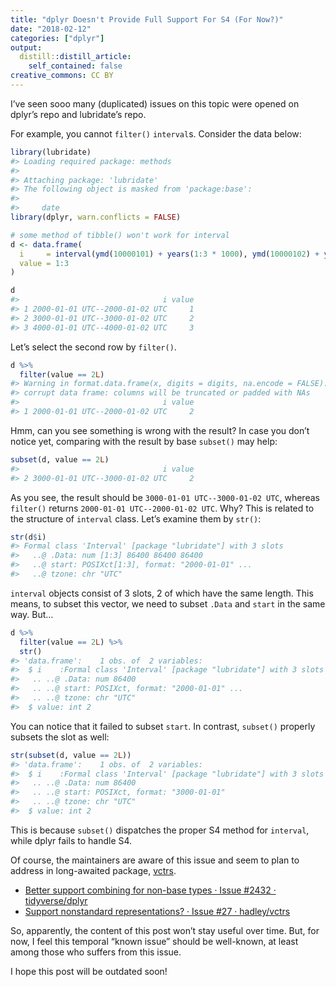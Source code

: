 ```yaml
---
title: "dplyr Doesn't Provide Full Support For S4 (For Now?)"
date: "2018-02-12"
categories: ["dplyr"]
output:
  distill::distill_article:
    self_contained: false
creative_commons: CC BY
---
```


I've seen sooo many (duplicated) issues on this topic were opened on dplyr's repo and lubridate's repo.

For example, you cannot `filter()` `interval`s. Consider the data below:


```r
library(lubridate)
#> Loading required package: methods
#> 
#> Attaching package: 'lubridate'
#> The following object is masked from 'package:base':
#> 
#>     date
library(dplyr, warn.conflicts = FALSE)

# some method of tibble() won't work for interval
d <- data.frame(
  i     = interval(ymd(10000101) + years(1:3 * 1000), ymd(10000102) + years(1:3 * 1000)),
  value = 1:3
)

d
#>                                i value
#> 1 2000-01-01 UTC--2000-01-02 UTC     1
#> 2 3000-01-01 UTC--3000-01-02 UTC     2
#> 3 4000-01-01 UTC--4000-01-02 UTC     3
```

Let's select the second row by `filter()`.


```r
d %>% 
  filter(value == 2L)
#> Warning in format.data.frame(x, digits = digits, na.encode = FALSE):
#> corrupt data frame: columns will be truncated or padded with NAs
#>                                i value
#> 1 2000-01-01 UTC--2000-01-02 UTC     2
```

Hmm, can you see something is wrong with the result? In case you don't notice yet, comparing with the result by base `subset()` may help:


```r
subset(d, value == 2L)
#>                                i value
#> 2 3000-01-01 UTC--3000-01-02 UTC     2
```

As you see, the result should be `3000-01-01 UTC--3000-01-02 UTC`, whereas `filter()` returns `2000-01-01 UTC--2000-01-02 UTC`. Why? This is related to the structure of `interval` class. Let's examine them by `str()`:


```r
str(d$i)
#> Formal class 'Interval' [package "lubridate"] with 3 slots
#>   ..@ .Data: num [1:3] 86400 86400 86400
#>   ..@ start: POSIXct[1:3], format: "2000-01-01" ...
#>   ..@ tzone: chr "UTC"
```

`interval` objects consist of 3 slots, 2 of which have the same length.
This means, to subset this vector, we need to subset `.Data` and `start` in the same way. But...



```r
d %>% 
  filter(value == 2L) %>%
  str()
#> 'data.frame':	1 obs. of  2 variables:
#>  $ i    :Formal class 'Interval' [package "lubridate"] with 3 slots
#>   .. ..@ .Data: num 86400
#>   .. ..@ start: POSIXct, format: "2000-01-01" ...
#>   .. ..@ tzone: chr "UTC"
#>  $ value: int 2
```

You can notice that it failed to subset `start`. In contrast, `subset()` properly subsets the slot as well:


```r
str(subset(d, value == 2L))
#> 'data.frame':	1 obs. of  2 variables:
#>  $ i    :Formal class 'Interval' [package "lubridate"] with 3 slots
#>   .. ..@ .Data: num 86400
#>   .. ..@ start: POSIXct, format: "3000-01-01"
#>   .. ..@ tzone: chr "UTC"
#>  $ value: int 2
```

This is because `subset()` dispatches the proper S4 method for `interval`, while dplyr fails to handle S4.

Of course, the maintainers are aware of this issue and seem to plan to address in long-awaited package, [vctrs](https://github.com/hadley/vctrs/).

* [Better support combining for non-base types · Issue #2432 · tidyverse/dplyr](https://github.com/tidyverse/dplyr/issues/2432)
* [Support nonstandard representations? · Issue #27 · hadley/vctrs](https://github.com/hadley/vctrs/issues/27)

So, apparently, the content of this post won't stay useful over time. But, for now, I feel this temporal "known issue" should be well-known, at least among those who suffers from this issue.

I hope this post will be outdated soon!
